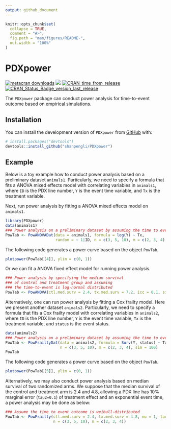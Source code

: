 ```yaml
---
output: github_document
---
```


```r
knitr::opts_chunk$set(
  collapse = TRUE,
  comment = "#>",
  fig.path = "man/figures/README-",
  out.width = "100%"
)
```

# PDXpower

<!-- badges: start -->
[![metacran downloads](https://cranlogs.r-pkg.org/badges/PDXpower)](https://cran.r-project.org/package=PDXpower)
[![](https://cranlogs.r-pkg.org/badges/grand-total/PDXpower)](https://cran.r-project.org/package=PDXpower)
[![CRAN_time_from_release](https://www.r-pkg.org/badges/ago/PDXpower)](https://cran.r-project.org/package=PDXpower)
[![CRAN_Status_Badge_version_last_release](https://www.r-pkg.org/badges/version-last-release/PDXpower)](https://cran.r-project.org/package=PDXpower)
<!-- badges: end -->

The `PDXpower` package can conduct power analysis for time-to-event outcome based on empirical simulations.

## Installation

You can install the development version of `PDXpower` from [GitHub](https://github.com/) with:

``` r
# install.packages("devtools")
devtools::install_github("shanpengli/PDXpower")
```

## Example

Below is a toy example how to conduct power analysis based on a preliminary dataset `animals1`. Particularly, we need to specify a formula that fits a ANOVA mixed effects model with correlating variables in `animals1`, where `ID` is the PDX line number, `Y` is the event time variable, and `Tx` is the treatment variable.

Next, run power analysis by fitting a ANOVA mixed effects model on `animals1`.
```r
library(PDXpower)
data(animals1)
### Power analysis on a preliminary dataset by assuming the time to event is log-normal
PowTab <- PowANOVADat(data = animals1, formula = log(Y) ~ Tx, 
                      random = ~ 1|ID, n = c(3, 5, 10), m = c(2, 3, 4), sim = 100)
```

The following code generates a power curve based on the object `PowTab`.
```r
plotpower(PowTab[[4]], ylim = c(0, 1))
```

Or we can fit a ANOVA fixed effect model for running power analysis.
```r
### Power analysis by specifying the median survival
### of control and treatment group and assuming
### the time-to-event is log-normal distributed
PowTab <- PowANOVA(ctl.med.surv = 2.4, tx.med.surv = 7.2, icc = 0.1, sigma2 = 1, sim = 100, n = c(3, 5, 10), m = c(2, 3, 4))
```

Alternatively, one can run power analysis by fitting a Cox frailty model. Here we present another dataset `animals2`. Particularly, we need to specify a formula that fits a Cox frailty model with correlating variables in `animals2`, where `ID` is the PDX line number, `Y` is the event time variable, `Tx` is the treatment variable, and `status` is the event status.
```r
data(animals2)
### Power analysis on a preliminary dataset by assuming the time to event is Weibull-distributed
PowTab <- PowFrailtyDat(data = animals2, formula = Surv(Y, status) ~ Tx + cluster(ID), 
                        n = c(3, 5, 10), m = c(2, 3, 4), sim = 100)
PowTab
```

The following code generates a power curve based on the object `PowTab`.
```r
plotpower(PowTab[[5]], ylim = c(0, 1))
```

Alternatively, we may also conduct power analysis based on median survival of two randomized arms. We suppose that the median survival of the control and treatment arm is 2.4 and 4.8, allowing a PDX line has 10% marginal error (`tau2=0.1`) of treatment effect and an exponential event time, a power analysis may be done as below:
```r
### Assume the time to event outcome is weibull-distributed
PowTab <- PowFrailty(ctl.med.surv = 2.4, tx.med.surv = 4.8, nu = 1, tau2 = 0.1, sim = 100,
                     n = c(3, 5, 10), m = c(2, 3, 4))
```


